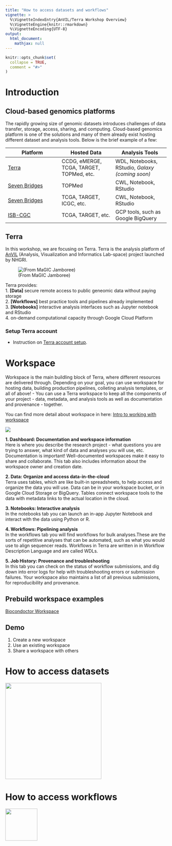 ```yaml
---
title: "How to access datasets and workflows"
vignette: >
  %\VignetteIndexEntry{AnVIL/Terra Workshop Overview}
  %\VignetteEngine{knitr::rmarkdown}
  %\VignetteEncoding{UTF-8}
output:
  html_document:
    mathjax: null
---
```



```r
knitr::opts_chunk$set(
  collapse = TRUE,
  comment = "#>"
)
```

# Introduction
## Cloud-based genomics platforms
The rapidly growing size of genomic datasets introduces challenges of data transfer, 
storage, access, sharing, and computing. Cloud-based genomics platform is one of 
the solutions and many of them already exist hosting different dataset and analysis
tools. Below is the brief example of a few:

|Platform | Hosted Data | Analysis Tools |
|---|---|---|
| [Terra](https://anvil.terra.bio/) | CCDG, eMERGE, TCGA, TARGET, TOPMed, etc. | WDL, Notebooks, RStudio, *Galaxy (coming soon)* |
| [Seven Bridges](https://biodatacatalyst.nhlbi.nih.gov/platforms/seven-bridges) | TOPMed | CWL, Notebook, RStudio |
| [Seven Bridges](http://www.cancergenomicscloud.org/)| TCGA, TARGET, ICGC, etc. | CWL, Notebook, RStudio |
| [ISB-CGC](https://isb-cgc.appspot.com/) | TCGA, TARGET, etc. | GCP tools, such as Google BigQuery |


## Terra
In this workshop, we are focusing on Terra. Terra is the analysis platform  of [AnVIL](https://anvilproject.org/) 
(Analysis, Visualization and Informatics Lab-space) project launched by NHGRI.

![(From MaGIC Jamboree)](images/AnVIL_ecosystem.png)

Terra provides:   
1. **[Data]** secure remote access to public geneomic data without paying storage    
2. **[Workflows]** best practice tools and pipelines already implemented    
3. **[Notebooks]** interactive analysis interfaces such as Jupyter notebook and RStudio    
4. on-demand computational capacity through Google Cloud Platform   

### Setup Terra account
* Instruction on [Terra account setup](https://support.terra.bio/hc/en-us/articles/360034677651-Account-setup-and-exploring-Terra).



# Workspace
Workspace is the main buildling block of Terra, where different resources are delivered 
through. Depending on your goal, you can use workspace for hosting data, building production
pipelines, colleting analysis templates, or all of above! - You can use a Terra 
workspace to keep all the components of your project - data, metadata, and analysis 
tools as well as documentation and provenance - together.

You can find more detail about workspace in here: [Intro to working with workspace](https://support.terra.bio/hc/en-us/articles/360024743371-Intro-to-working-with-workspaces)

![](images/workspace.png) 

**1. Dashboard: Documentation and workspace information**  
Here is where you describe the research project - what questions you are trying to answer, what kind of data and analyses you will use, etc. Documentation is important! Well-documented workspaces make it easy to share and collaborate. This tab also includes information about the workspace owner and creation date. 

**2. Data: Organize and access data-in-the-cloud**    
Terra uses tables, which are like built-in spreadsheets, to help access and organize the data you will use. Data can be in your workspace bucket, or in Google Cloud Storage or BigQuery. Tables connect workspace tools to the data with metadata links to the actual location in the cloud.

**3. Notebooks: Interactive analysis**   
In the notebooks tab you can launch an in-app Jupyter Notebook and interact with the data using Python or R. 

**4. Workflows: Pipelining analysis**   
In the workflows tab you will find workflows for bulk analyses.These are the sorts of repetitive analyses that can be automated, such as what you would use to align sequencer reads. Workflows in Terra are written in in Workflow Description Language and are called WDLs. 

**5. Job History: Provenance and troubleshooting**   
In this tab you can check on the status of workflow submissions, and dig down into error logs for help with troubleshooting errors or submission failures. Your workspace also maintains a list of all previous submissions, for reproducibility and provenance.  


## Prebuild workspace examples
[Biocondoctor Workspace](https://app.terra.bio/#workspaces/help-gatk/Bioconductor)

## Demo
1. Create a new workspace   
2. Use an existing workspace   
3. Share a workspace with others   


# How to access datasets
![](images/menu.png){width=140px, height=300px} 

# How to access workflows
![](images/library.png){width=500px, height=100px}


